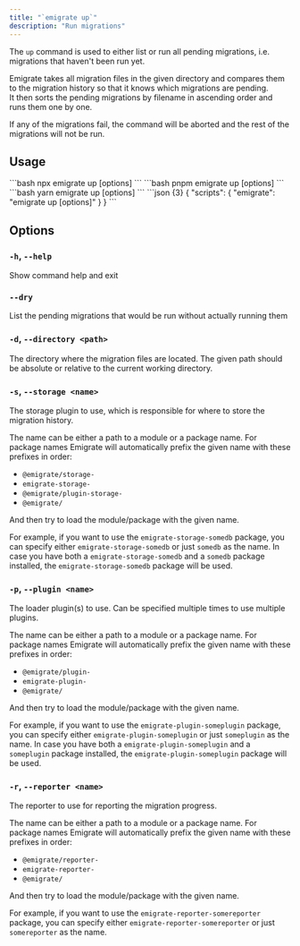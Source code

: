 ```yaml
---
title: "`emigrate up`"
description: "Run migrations"
---
```



The `up` command is used to either list or run all pending migrations, i.e. migrations that haven't been run yet.

Emigrate takes all migration files in the given directory and compares them to the migration history so that it knows which migrations are pending.  
It then sorts the pending migrations by filename in ascending order and runs them one by one.

If any of the migrations fail, the command will be aborted and the rest of the migrations will not be run.

## Usage

<Tabs>
  <TabItem label="npm">
    ```bash
    npx emigrate up [options]
    ```
  </TabItem>
  <TabItem label="pnpm">
    ```bash
    pnpm emigrate up [options]
    ```
  </TabItem>
  <TabItem label="yarn">
    ```bash
    yarn emigrate up [options]
    ```
  </TabItem>
  <TabItem label="package.json">
    ```json {3}
    {
      "scripts": {
        "emigrate": "emigrate up [options]"
      }
    }
    ```
  </TabItem>
</Tabs>

## Options

### `-h`, `--help`

Show command help and exit

### `--dry`

List the pending migrations that would be run without actually running them

### `-d`, `--directory <path>`

The directory where the migration files are located. The given path should be absolute or relative to the current working directory.

### `-s`, `--storage <name>`

The <Link href="/plugins/storage/">storage plugin</Link> to use, which is responsible for where to store the migration history.

The name can be either a path to a module or a package name. For package names Emigrate will automatically prefix the given name with these prefixes in order:

- `@emigrate/storage-`
- `emigrate-storage-`
- `@emigrate/plugin-storage-`
- `@emigrate/`

And then try to load the module/package with the given name.

For example, if you want to use the `emigrate-storage-somedb` package, you can specify either `emigrate-storage-somedb` or just `somedb` as the name.
In case you have both a `emigrate-storage-somedb` and a `somedb` package installed, the `emigrate-storage-somedb` package will be used.

### `-p`, `--plugin <name>`

The <Link href="/plugins/loaders/">loader plugin(s)</Link> to use. Can be specified multiple times to use multiple plugins.

The name can be either a path to a module or a package name. For package names Emigrate will automatically prefix the given name with these prefixes in order:

- `@emigrate/plugin-`
- `emigrate-plugin-`
- `@emigrate/`

And then try to load the module/package with the given name.

For example, if you want to use the `emigrate-plugin-someplugin` package, you can specify either `emigrate-plugin-someplugin` or just `someplugin` as the name.
In case you have both a `emigrate-plugin-someplugin` and a `someplugin` package installed, the `emigrate-plugin-someplugin` package will be used.

### `-r`, `--reporter <name>`

The <Link href="/plugins/reporters/">reporter</Link> to use for reporting the migration progress.

The name can be either a path to a module or a package name. For package names Emigrate will automatically prefix the given name with these prefixes in order:

- `@emigrate/reporter-`
- `emigrate-reporter-`
- `@emigrate/`

And then try to load the module/package with the given name.

For example, if you want to use the `emigrate-reporter-somereporter` package, you can specify either `emigrate-reporter-somereporter` or just `somereporter` as the name.
